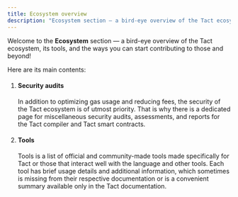 ```yaml
---
title: Ecosystem overview
description: "Ecosystem section — a bird-eye overview of the Tact ecosystem, tools, and ways you can start contributing"
---
```



Welcome to the **Ecosystem** section — a bird-eye overview of the Tact ecosystem, its tools, and the ways you can start contributing to those and beyond!

Here are its main contents:

<Steps>

1. #### Security audits

   In addition to optimizing gas usage and reducing fees, the security of the Tact ecosystem is of utmost priority. That is why there is a dedicated page for miscellaneous security audits, assessments, and reports for the Tact compiler and Tact smart contracts.

   <CardGrid>
     <LinkCard
       title="Go to Security audits"
       href="/ecosystem/security-audits"
     />
   </CardGrid>

2. #### Tools

   Tools is a list of official and community-made tools made specifically for Tact or those that interact well with the language and other tools. Each tool has brief usage details and additional information, which sometimes is missing from their respective documentation or is a convenient summary available only in the Tact documentation.
   
   <CardGrid>
    <LinkCard
      title="TypeScript"
      href="/ecosystem/typescript"
    />
    <LinkCard
      title="VS Code Extension"
      href="/ecosystem/vscode"
    />
    <LinkCard
      title="JetBrains IDEs Plugin"
      href="/ecosystem/jetbrains"
    />
    <LinkCard
      title="Misti Static Analyzer"
      href="/ecosystem/misti"
    />
   </CardGrid>

</Steps>
